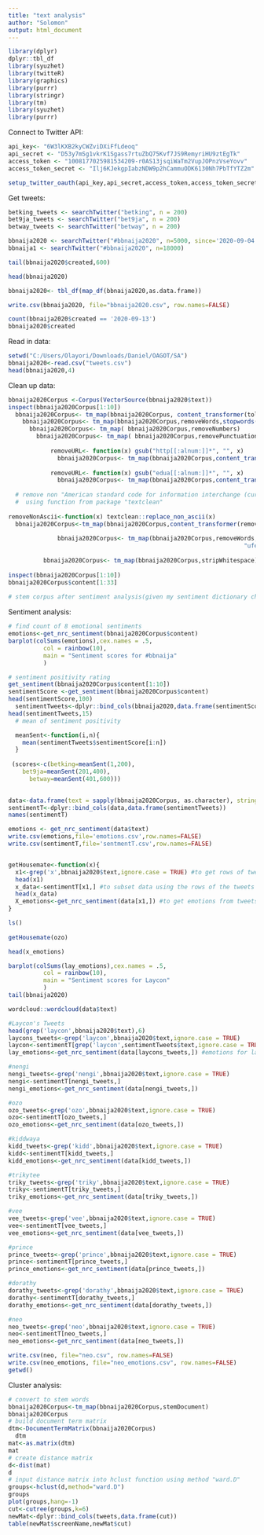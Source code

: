 ---
title: "text analysis"
author: "Solomon"
output: html_document
---

```{r, message=FALSE,warning=FALSE}
library(dplyr)
dplyr::tbl_df
library(syuzhet)
library(twitteR)
library(graphics)
library(purrr)
library(stringr)
library(tm)
library(syuzhet)
library(purrr)
```

Connect to Twitter API:

```{r}
api_key<- "6W3lKXB2kyCWZviDXiFfLdeoq"
api_secret <- "D53y7mSg1vkrK1Sgass7rtuZbQ75Kvf7JS9RemyriHU9ztEgTk"
access_token <- "1008177025981534209-r0AS13jsqiWaTm2VupJOPnzVseYovv"
access_token_secret <- "Ilj6KJekgpIabzNDW9p2hCammuODK6130Nh7PbTfYTZ2m"

setup_twitter_oauth(api_key,api_secret,access_token,access_token_secret)
```


Get tweets:

```{r}
betking_tweets <- searchTwitter("betking", n = 200)
bet9ja_tweets <- searchTwitter("bet9ja", n = 200)
betway_tweets <- searchTwitter("betway", n = 200)

bbnaija2020 <- searchTwitter("#bbnaija2020", n=5000, since='2020-09-04') 
bbnaija1 <- searchTwitter("#bbnaija2020", n=18000)

tail(bbnaija2020$created,600)

head(bbnaija2020)

bbnaija2020<- tbl_df(map_df(bbnaija2020,as.data.frame)) 

write.csv(bbnaija2020, file="bbnaija2020.csv", row.names=FALSE)  

count(bbnaija2020$created == '2020-09-13')
bbnaija2020$created
```

Read in data:

```{r}
setwd("C:/Users/Olayori/Downloads/Daniel/OAGOT/SA")
bbnaija2020<-read.csv("tweets.csv")
head(bbnaija2020,4)

```

Clean up data:

```{r}
bbnaija2020Corpus <-Corpus(VectorSource(bbnaija2020$text))
inspect(bbnaija2020Corpus[1:10])
  bbnaija2020Corpus<- tm_map(bbnaija2020Corpus, content_transformer(tolower))
    bbnaija2020Corpus<- tm_map(bbnaija2020Corpus,removeWords,stopwords("en"))
      bbnaija2020Corpus<- tm_map( bbnaija2020Corpus,removeNumbers)
        bbnaija2020Corpus<- tm_map( bbnaija2020Corpus,removePunctuation)
           
            removeURL<- function(x) gsub("http[[:alnum:]]*", "", x)   
              bbnaija2020Corpus<- tm_map(bbnaija2020Corpus,content_transformer(removeURL))
              
            removeURL<- function(x) gsub("edua[[:alnum:]]*", "", x)   
              bbnaija2020Corpus<- tm_map(bbnaija2020Corpus,content_transformer(removeURL))
              
  # remove non "American standard code for information interchange (curly quotes and ellipsis)"
  #  using function from package "textclean"            
                           
removeNonAscii<-function(x) textclean::replace_non_ascii(x) 
  bbnaija2020Corpus<-tm_map(bbnaija2020Corpus,content_transformer(removeNonAscii))
              
              bbnaija2020Corpus<- tm_map(bbnaija2020Corpus,removeWords,c("amp","ufef",
                                                                   "ufeft","uufefuufefuufef","uufef","s","rt"))  
              
          bbnaija2020Corpus<- tm_map(bbnaija2020Corpus,stripWhitespace)
          
inspect(bbnaija2020Corpus[1:10])
bbnaija2020Corpus$content[1:33]
 
# stem corpus after sentiment analysis(given my sentiment dictionary choice), but before cluster analysis
```

Sentiment analysis:

```{r}
# find count of 8 emotional sentiments
emotions<-get_nrc_sentiment(bbnaija2020Corpus$content)
barplot(colSums(emotions),cex.names = .5,
          col = rainbow(10),
          main = "Sentiment scores for #bbnaija"
          )
```



```{r}
# sentiment positivity rating
get_sentiment(bbnaija2020Corpus$content[1:10])
sentimentScore <-get_sentiment(bbnaija2020Corpus$content)
head(sentimentScore,100)
  sentimentTweets<-dplyr::bind_cols(bbnaija2020,data.frame(sentimentScore))
head(sentimentTweets,15)
  # mean of sentiment positivity

  meanSent<-function(i,n){
    mean(sentimentTweets$sentimentScore[i:n])
  }
  
 (scores<-c(betking=meanSent(1,200),
    bet9ja=meanSent(201,400),
      betway=meanSent(401,600)))
          
```
```{r}
data<-data.frame(text = sapply(bbnaija2020Corpus, as.character), stringsAsFactors = FALSE)
sentimentT<-dplyr::bind_cols(data,data.frame(sentimentTweets))
names(sentimentT)

emotions <- get_nrc_sentiment(data$text)
write.csv(emotions,file='emotions.csv',row.names=FALSE)
write.csv(sentimentT,file='sentmentT.csv',row.names=FALSE)


getHousemate<-function(x){
  x1<-grep('x',bbnaija2020$text,ignore.case = TRUE) #to get rows of tweets that has housemate name
  head(x1)
  x_data<-sentimentT[x1,] #to subset data using the rows of the tweets
  head(x_data)
  X_emotions<-get_nrc_sentiment(data[x1,]) #to get emotions from tweets of specified housemate
}

ls()
   
getHousemate(ozo)

head(x_emotions)

barplot(colSums(lay_emotions),cex.names = .5,
          col = rainbow(10),
          main = "Sentiment scores for Laycon"
          )
tail(bbnaija2020)

wordcloud::wordcloud(data$text)
```
```{r}
#Laycon's Tweets
head(grep('laycon',bbnaija2020$text),6)
laycons_tweets<-grep('laycon',bbnaija2020$text,ignore.case = TRUE)
laycon<-sentimentT[grep('laycon',sentimentTweets$text,ignore.case = TRUE),] #data for laycon
lay_emotions<-get_nrc_sentiment(data[laycons_tweets,]) #emotions for laycon 

#nengi
nengi_tweets<-grep('nengi',bbnaija2020$text,ignore.case = TRUE)
nengi<-sentimentT[nengi_tweets,]
nengi_emotions<-get_nrc_sentiment(data[nengi_tweets,])

#ozo
ozo_tweets<-grep('ozo',bbnaija2020$text,ignore.case = TRUE)
ozo<-sentimentT[ozo_tweets,]
ozo_emotions<-get_nrc_sentiment(data[ozo_tweets,])

#kiddwaya
kidd_tweets<-grep('kidd',bbnaija2020$text,ignore.case = TRUE)
kidd<-sentimentT[kidd_tweets,]
kidd_emotions<-get_nrc_sentiment(data[kidd_tweets,])

#trikytee
triky_tweets<-grep('triky',bbnaija2020$text,ignore.case = TRUE)
triky<-sentimentT[triky_tweets,]
triky_emotions<-get_nrc_sentiment(data[triky_tweets,])

#vee
vee_tweets<-grep('vee',bbnaija2020$text,ignore.case = TRUE)
vee<-sentimentT[vee_tweets,]
vee_emotions<-get_nrc_sentiment(data[vee_tweets,])

#prince
prince_tweets<-grep('prince',bbnaija2020$text,ignore.case = TRUE)
prince<-sentimentT[prince_tweets,]
prince_emotions<-get_nrc_sentiment(data[prince_tweets,])

#dorathy
dorathy_tweets<-grep('dorathy',bbnaija2020$text,ignore.case = TRUE)
dorathy<-sentimentT[dorathy_tweets,]
dorathy_emotions<-get_nrc_sentiment(data[dorathy_tweets,])

#neo
neo_tweets<-grep('neo',bbnaija2020$text,ignore.case = TRUE)
neo<-sentimentT[neo_tweets,]
neo_emotions<-get_nrc_sentiment(data[neo_tweets,])

write.csv(neo, file="neo.csv", row.names=FALSE) 
write.csv(neo_emotions, file="neo_emotions.csv", row.names=FALSE) 
getwd()
```






Cluster analysis:

```{r}
# convert to stem words
bbnaija2020Corpus<-tm_map(bbnaija2020Corpus,stemDocument)
bbnaija2020Corpus
# build document term matrix
dtm<-DocumentTermMatrix(bbnaija2020Corpus)
  dtm
mat<-as.matrix(dtm)
mat
# create distance matrix
d<-dist(mat)
d
# input distance matrix into hclust function using method "ward.D"
groups<-hclust(d,method="ward.D")
groups
plot(groups,hang=-1)
cut<-cutree(groups,k=6)
newMat<-dplyr::bind_cols(tweets,data.frame(cut))
table(newMat$screenName,newMat$cut)
```